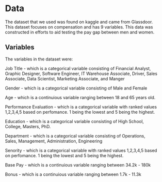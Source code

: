 # Data

The dataset that we used was found on kaggle and came from Glassdoor. 
This dataset focuses on compensation and has 9 variables. This data was constructed
in efforts to aid testing the pay gap between men and women.

## Variables
The variables in the dataset were:

Job Title - which is a categorical variable consisting of Financial Analyst, Graphic Designer, Software Engineer, IT
Warehouse Associate, Driver, Sales Associate, Data Scientist, Marketing Associate, and Manger 

Gender - which is a categorical variable consisting of Male and Female

Age - which is a continuious variable ranging between 18 and 65 years old.

Performance Evaluation - which is a categorical variable with ranked values 1,2,3,4,5 based on perfomance.
1 being the lowest and 5 being the highest.

Education - which is a categorical variable consisting of High School, College, Masters, PhD.

Department - which is a categorical variable consisting of Operations, Sales, Management, Administration, Engineering

Senority - which is a categorical variable with ranked values 1,2,3,4,5 based on perfomance.
1 being the lowest and 5 being the highest.

Base Pay - which is a continuious variable ranging between 34.2k - 180k

Bonus - which is a continuious variable ranging between 1.7k - 11.3k